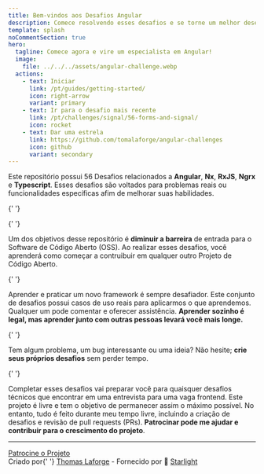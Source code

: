 ---
title: Bem-vindos aos Desafios Angular
description: Comece resolvendo esses desafios e se torne um melhor desenvolvedor frontend Angular.
template: splash
noCommentSection: true
hero:
  tagline: Comece agora e vire um especialista em Angular!
  image:
    file: ../../../assets/angular-challenge.webp
  actions:
    - text: Iniciar
      link: /pt/guides/getting-started/
      icon: right-arrow
      variant: primary
    - text: Ir para o desafio mais recente
      link: /pt/challenges/signal/56-forms-and-signal/
      icon: rocket
    - text: Dar uma estrela
      link: https://github.com/tomalaforge/angular-challenges
      icon: github
      variant: secondary
---


<CardGrid>
  <Card title="56 Desafios">
    Este repositório possui 56 Desafios relacionados a <b>Angular</b>, <b>Nx</b>, <b>RxJS</b>,
    <b>Ngrx</b> e <b>Typescript</b>.
    Esses desafios são voltados para problemas reais ou funcionalidades específicas afim de
    melhorar suas habilidades.
  </Card>

{' '}

<Card title="Inscreva-se para ser notificado do desafio mais recente">
  <SubscriptionForm isNote={false} lang="pt" />
</Card>

{' '}

<Card title="Torne-se um contribuidor OSS">
  Um dos objetivos desse repositório é <b>diminuir a barreira</b> de entrada
  para o Software de Código Aberto (OSS). Ao realizar esses desafios, você
  aprenderá como começar a contruibuir em qualquer outro Projeto de Código
  Aberto.
</Card>

{' '}

<Card title="Aprenda junto com os outros">
  Aprender e praticar um novo framework é sempre desafiador. Este conjunto de
  desafios possui casos de uso reais para aplicarmos o que aprendemos. Qualquer
  um pode comentar e oferecer assistência.
  <b>
    Aprender sozinho é legal, mas aprender junto com outras pessoas levará você
    mais longe.
  </b>
</Card>

{' '}

<Card title="Contribua">
  Tem algum problema, um bug interessante ou uma ideia? Não hesite;
  <b>crie seus próprios desafios</b> sem perder tempo.
</Card>

{' '}

<Card title="Prepare-se para entrevistas">
  Completar esses desafios vai preparar você para quaisquer desafios técnicos
  que encontrar em uma entrevista para uma vaga frontend.
</Card>

  <Card title="Patrocínio">
    Este projeto é livre e tem o objetivo de permanecer assim o máximo possível. No entanto,
    tudo é feito durante meu tempo livre, incluindo a criação de desafios e revisão de pull requests (PRs).
    <b>Patrocinar pode me ajudar e contribuir para o crescimento do projeto</b>.
  </Card>
</CardGrid>

---

<div class="article-footer">
  <a href="https://github.com/sponsors/tomalaforge" alt="Sponsor link">
    <MyIcon name="heart" size="1.2rem" color="white" />
    Patrocine o Projeto
  </a>
</div>

<div class="main-page-footer">
  Criado por{' '}
  <a href="https://github.com/tomalaforge?tab=repositories">Thomas Laforge</a> -
  Fornecido por 🌟 <a href="https://starlight.astro.build/">Starlight</a>
</div>
